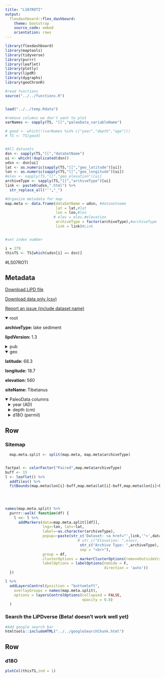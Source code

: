```yaml
---
title: "LS07ROTI"
output: 
  flexdashboard::flex_dashboard:
    theme: bootstrap
    source_code: embed
    orientation: rows
---
```


```r
library(flexdashboard)
library(maptools)
library(tidyverse)
library(purrr)
library(leaflet)
library(plotly)
library(lipdR)
library(dygraphs)
library(geoChronR)

#read functions
source("../../functions.R")


load("../../temp.Rdata")

#remove columns we don't want to plot
varNames <- sapply(TS, "[[","paleoData_variableName")

# good <- which(!(varNames %in% c("year","depth","age")))
# TS <- TS[good]


#All datasets
dsn <- sapply(TS,"[[","dataSetName")
ui <- which(!duplicated(dsn))
udsn <- dsn[ui]
lat <- as.numeric(sapply(TS,"[[","geo_latitude")[ui])
lon <- as.numeric(sapply(TS,"[[","geo_longitude")[ui])
#elev <- sapply(TS,"[[","geo_elevation")[ui]
archiveType <- sapply(TS,"[[","archiveType")[ui]
link <- paste0(udsn,".html") %>% 
  str_replace_all("'","_")

#Organize metadata for map
map.meta <- data.frame(dataSetName = udsn, #datasetname
                       lat = lat,#lat
                       lon = lon,#lon
                      # elev = elev,#elevation
                       archiveType = factor(archiveType),#archiveType
                       link = link)#Link


#set index number

i = 279
thisTS <- TS[which(udsn[i] == dsn)]
```
#LS07ROTI

Metadata {.sidebar}
-------------------------------------
[Download LiPD file](LS07ROTI.lpd)
            

[Download data only (csv)](LS07ROTI.csv)
            

[Report an issue (include dataset name)](https://github.com/nickmckay/LiPDverse/issues)

<details open style="margin-left: 0px">
<summary>root</summary>
<p style="margin-left: 0px"><strong>archiveType: </strong>lake sediment
<p style="margin-left: 0px"><strong>lipdVersion: </strong>1.3
</details>
<details>
<summary>pub</summary>
<details style="margin-left: 10px">
<summary>pub1</summary>
<p style="margin-left: 10px"><strong>author: </strong>Rosqvist, G. C. , Leng, M. J. , Jonsson, C.
<p style="margin-left: 10px"><strong>journal: </strong>The Holocene
<p style="margin-left: 10px"><strong>volume: </strong>17
<p style="margin-left: 10px"><strong>pages: </strong>-6
<p style="margin-left: 10px"><strong>pubYear: </strong>NA
<p style="margin-left: 10px"><strong>title: </strong>North Atlantic region atmospheric circulation dynamics inferred from a late-Holocene lacustrine carbonate isotope record, northern Swedish Lapland
<p style="margin-left: 10px"><strong>DOI: </strong>10.1177/0959683607080508
</details>
<details style="margin-left: 10px">
<summary>pub2</summary>
<p style="margin-left: 10px"><strong>pubYear: </strong>NA
</details>
</details>
<details open style="margin-left: 0px">
<summary>geo</summary>
<p style="margin-left: 0px"><strong>latitude: </strong>68.3
<p style="margin-left: 0px"><strong>longitude: </strong>18.7
<p style="margin-left: 0px"><strong>elevation: </strong>560
<p style="margin-left: 0px"><strong>siteName: </strong>Tibetanus
</details>
<details open>
<summary>PaleoData columns</summary>
<details style="margin-left: 10px">
<summary>year (AD)</summary>
<p style="margin-left: 10px"><strong>TSid: </strong>MAT6d84c70678
<p style="margin-left: 10px"><strong>variableName: </strong>year
<p style="margin-left: 10px"><strong>units: </strong>AD
<p style="margin-left: 10px"><strong>description: </strong>Year AD
</details>
<details style="margin-left: 10px">
<summary>depth (cm)</summary>
<p style="margin-left: 10px"><strong>TSid: </strong>MAT487f983a5a
<p style="margin-left: 10px"><strong>variableName: </strong>depth
<p style="margin-left: 10px"><strong>units: </strong>cm
<p style="margin-left: 10px"><strong>description: </strong>depth
</details>
<details style="margin-left: 10px">
<summary>d18O (permil)</summary>
<p style="margin-left: 10px"><strong>TSid: </strong>LS07ROTI
<p style="margin-left: 10px"><strong>variableName: </strong>d18O
<p style="margin-left: 10px"><strong>units: </strong>permil
<p style="margin-left: 10px"><strong>description: </strong>carbonate
<details>
<summary>interpretation</summary>
<details style="margin-left: 20px">
<summary>1</summary>
<p style="margin-left: 20px"><strong>basis: </strong>We argue that a substantial and persistent change in !p is required to change the annual mean values of d18Ow in northern Scandinavia.
<p style="margin-left: 20px"><strong>scope: </strong>climate
<p style="margin-left: 20px"><strong>variable: </strong>rainfall source area
</details>
<details style="margin-left: 20px">
<summary>2</summary>
<p style="margin-left: 20px"><strong>basis: </strong>All the modern lake and groundwater isotope data lie on the Local Meteoric Water Line (LMWL) (IAEA/WMO, 2006) indicating that evaporation is not important. The similarity of the isotope composition of the lake and its different groundwater reservoirs indicate that the lake is likely to be constantly replenished by groundwater input and subterraneous outflow resulting in a short water residence time.
<p style="margin-left: 20px"><strong>direction: </strong>positive
<p style="margin-left: 20px"><strong>equilibriumEvidence: </strong>our calculated [equilibium] d18OC values of ?12.7? are similar to core values from the last few hundred years, which lends support to the idea that the modern carbonates are precipitating in equilibrium.
<p style="margin-left: 20px"><strong>inferredMaterial: </strong>lake water
<p style="margin-left: 20px"><strong>integrationTime: </strong>>6 (infered from paper)
<p style="margin-left: 20px"><strong>integrationTimeUnits: </strong>months
<p style="margin-left: 20px"><strong>mathematicalRelation: </strong>linear
<p style="margin-left: 20px"><strong>rank: </strong>1
<p style="margin-left: 20px"><strong>scope: </strong>isotope
<p style="margin-left: 20px"><strong>seasonality: </strong>summer
<p style="margin-left: 20px"><strong>variable: </strong>P_isotope
<p style="margin-left: 20px"><strong>coefficient: </strong>NA
<p style="margin-left: 20px"><strong>fraction: </strong>NA
</details>
<details style="margin-left: 20px">
<summary>3</summary>
<p style="margin-left: 20px"><strong>equilibriumEvidence: </strong>our calculated [equilibium] d18OC values of ?12.7? are similar to core values from the last few hundred years, which lends support to the idea that the modern carbonates are precipitating in equilibrium.
<p style="margin-left: 20px"><strong>inferredMaterial: </strong>Lake water
<p style="margin-left: 20px"><strong>integrationTime: </strong>>6 (infered from paper)
<p style="margin-left: 20px"><strong>integrationTimeUnits: </strong>months
<p style="margin-left: 20px"><strong>rank: </strong>2
<p style="margin-left: 20px"><strong>scope: </strong>isotope
<p style="margin-left: 20px"><strong>variable: </strong>G_isotope
<p style="margin-left: 20px"><strong>coefficient: </strong>NA
<p style="margin-left: 20px"><strong>fraction: </strong>NA
</details>
<details style="margin-left: 20px">
<summary>4</summary>
<p style="margin-left: 20px"><strong>equilibriumEvidence: </strong>our calculated [equilibium] d18OC values of ?12.7? are similar to core values from the last few hundred years, which lends support to the idea that the modern carbonates are precipitating in equilibrium.
<p style="margin-left: 20px"><strong>inferredMaterial: </strong>Lake water
<p style="margin-left: 20px"><strong>integrationTime: </strong>>6 (infered from paper)
<p style="margin-left: 20px"><strong>integrationTimeUnits: </strong>months
<p style="margin-left: 20px"><strong>scope: </strong>isotope
<p style="margin-left: 20px"><strong>variable: </strong>T_water
<p style="margin-left: 20px"><strong>coefficient: </strong>NA
<p style="margin-left: 20px"><strong>fraction: </strong>NA
<p style="margin-left: 20px"><strong>rank: </strong>NA
</details>
</details>
</details>

Row {.tabset .tabset-fade}
-----------------------------------------------------------------------

### Sitemap

```r
  map.meta.split <- split(map.meta, map.meta$archiveType)


factpal <- colorFactor("Paired",map.meta$archiveType)
buff <- 15
l <- leaflet() %>% 
  addTiles() %>% 
  fitBounds(map.meta$lon[i]-buff,map.meta$lat[i]-buff,map.meta$lon[i]+buff,map.meta$lat[i]+buff)
  

  
  
names(map.meta.split) %>%
  purrr::walk( function(df) {
    l <<- l %>%
      addMarkers(data=map.meta.split[[df]],
                 lng=~lon, lat=~lat,
                 label=~as.character(archiveType),
                 popup=~paste(str_c('Dataset: <a href="',link,'">',dataSetName,'</a>'),
                                 # str_c("Elevation: ",elev),
                                  str_c("Archive Type: ",archiveType),
                                  sep = "<br>"),
                 group = df,
                 clusterOptions = markerClusterOptions(removeOutsideVisibleBounds = F),
                 labelOptions = labelOptions(noHide = F,
                                             direction = 'auto'))
  })

l %>%
  addLayersControl(position = "bottomleft",
    overlayGroups = names(map.meta.split),
    options = layersControlOptions(collapsed = FALSE,
                                   opacity = 0.8)
  )
```

### Search the LiPDverse (Beta! doesn't work well yet)
```r
#Add google search bar
htmltools::includeHTML("../../googleSearchChunk.html")
```


Row {.tabset .tabset-fade}
-----------------------------------------------------------------------

### d18O
```r
plotCol(thisTS,ind = 1)
```
